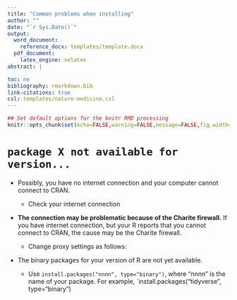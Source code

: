 ```yaml
---
title: "Common problems when installing"
author: ""
date: "`r Sys.Date()`"
output:
  word_document:
    reference_docx: templates/template.docx
  pdf_document:
    latex_engine: xelatex
abstract: |

toc: no
bibliography: rmarkdown.bib
link-citations: true
csl: templates/nature-medicine.csl
---
```


```r
## Set default options for the knitr RMD processing
knitr::opts_chunk$set(echo=FALSE,warning=FALSE,message=FALSE,fig.width=5,fig.height=5,cache=TRUE,autodep=TRUE, results="hide")
```

# `package X not available for version...`

 * Possibly, you have no internet connection and your
   computer cannot connect to CRAN. 
     
     * Check your internet connection

 * **The connection may be problematic because of the Charite firewall.**
   If you have internet connection, but your R reports that you cannot
   connect to CRAN, the cause may be the Charite firewall.

     * Change proxy settings as follows:

 * The binary packages for your version of R are not yet available.

     * Use `install.packages("nnnn", type="binary")`, where "nnnn" is the
       name of your package. For example, `install.packages("tidyverse", type="binary")
